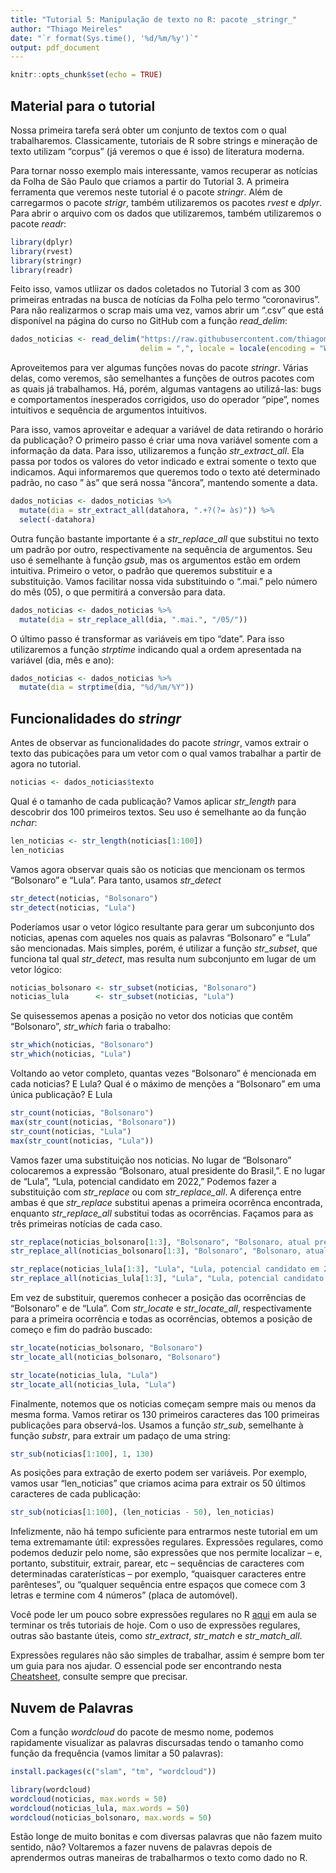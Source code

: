```yaml
---
title: "Tutorial 5: Manipulação de texto no R: pacote _stringr_"
author: "Thiago Meireles"
date: "`r format(Sys.time(), '%d/%m/%y')`"
output: pdf_document
---
```


```r
knitr::opts_chunk$set(echo = TRUE)
```

## Material para o tutorial

Nossa primeira tarefa será obter um conjunto de textos com o qual trabalharemos. Classicamente, tutoriais de R sobre strings e mineração de texto utilizam "corpus" (já veremos o que é isso) de literatura moderna.

Para tornar nosso exemplo mais interessante, vamos recuperar as notícias da Folha de São Paulo que criamos a partir do Tutorial 3. A primeira ferramenta que veremos neste tutorial é o pacote *stringr*. Além de carregarmos o pacote *strigr*, também utilizaremos os pacotes *rvest* e *dplyr*. Para abrir o arquivo com os dados que utilizaremos, também utilizaremos o pacote *readr*:

```r
library(dplyr)
library(rvest)
library(stringr)
library(readr)
```

Feito isso, vamos utliizar os dados coletados no Tutorial 3 com as 300 primeiras entradas na busca de notícias da Folha pelo termo "coronavirus". Para não realizarmos o scrap mais uma vez, vamos abrir um ".csv" que está disponível na página do curso no GitHub com a função *read_delim*:

```r
dados_noticias <- read_delim("https://raw.githubusercontent.com/thiagomeireles/cebraplab_captura_2021/main/dados/dados_noticias.csv", 
                             delim = ",", locale = locale(encoding = "WINDOWS-1252"))
```

Aproveitemos para ver algumas funções novas do pacote *stringr*. Várias delas, como veremos, são semelhantes a funções de outros pacotes com as quais já trabalhamos. Há, porém, algumas vantagens ao utilizá-las: bugs e comportamentos inesperados corrigidos, uso do operador "pipe", nomes intuitivos e sequência de argumentos intuitivos.

Para isso, vamos aproveitar e adequar a variável de data retirando o horário da publicação? O primeiro passo é criar uma nova variável somente com a informação da data. Para isso, utilizaremos a função *str_extract_all*. Ela passa por todos os valores do vetor indicado e extrai somente o texto que indicamos. Aqui informaremos que queremos todo o texto até determinado padrão, no caso " às" que será nossa "âncora", mantendo somente a data.

```r
dados_noticias <- dados_noticias %>% 
  mutate(dia = str_extract_all(datahora, ".+?(?= às)")) %>% 
  select(-datahora)
```

Outra função bastante importante é a *str_replace_all* que substitui no texto um padrão por outro, respectivamente na sequência de argumentos. Seu uso é semelhante à função *gsub*, mas os argumentos estão em ordem intuitiva. Primeiro o vetor, o padrão que queremos substituir e a substituição. Vamos facilitar nossa vida substituindo o ".mai." pelo número do mês (05), o que permitirá a conversão para data.

```r
dados_noticias <- dados_noticias %>% 
  mutate(dia = str_replace_all(dia, ".mai.", "/05/"))
```

O último passo é transformar as variáveis em tipo "date". Para isso utilizaremos a função *strptime* indicando qual a ordem apresentada na variável (dia, mês e ano):

```r
dados_noticias <- dados_noticias %>% 
  mutate(dia = strptime(dia, "%d/%m/%Y"))
```

## Funcionalidades do *stringr*

Antes de observar as funcionalidades do pacote *stringr*, vamos extrair o texto das pubicações para um vetor com o qual vamos trabalhar a partir de agora no tutorial.

```r
noticias <- dados_noticias$texto
```

Qual é o tamanho de cada publicação? Vamos aplicar *str_length* para descobrir dos 100 primeiros textos. Seu uso é semelhante ao da função *nchar*:

```r
len_noticias <- str_length(noticias[1:100])
len_noticias
```

Vamos agora observar quais são os noticias que mencionam os termos "Bolsonaro" e "Lula". Para tanto, usamos *str_detect*

```r
str_detect(noticias, "Bolsonaro")
str_detect(noticias, "Lula")
```

Poderíamos usar o vetor lógico resultante para gerar um subconjunto dos noticias, apenas com aqueles nos quais as palavras "Bolsonaro" e "Lula" são mencionadas. Mais simples, porém, é utilizar a função *str_subset*, que funciona tal qual *str_detect*, mas resulta num subconjunto em lugar de um vetor lógico:

```r
noticias_bolsonaro <- str_subset(noticias, "Bolsonaro")
noticias_lula      <- str_subset(noticias, "Lula")
```

Se quisessemos apenas a posição no vetor dos noticias que contêm "Bolsonaro", *str_which* faria o trabalho:

```r
str_which(noticias, "Bolsonaro")
str_which(noticias, "Lula")
```

Voltando ao vetor completo, quantas vezes "Bolsonaro" é mencionada em cada noticias? E Lula? Qual é o máximo de menções a "Bolsonaro" em uma única publicação? E Lula

```r
str_count(noticias, "Bolsonaro")
max(str_count(noticias, "Bolsonaro"))
str_count(noticias, "Lula")
max(str_count(noticias, "Lula"))
```

Vamos fazer uma substituição nos noticias. No lugar de "Bolsonaro" colocaremos a expressão "Bolsonaro, atual presidente do Brasil,". E no lugar de "Lula", "Lula, potencial candidato em 2022," Podemos fazer a substituição com *str_replace* ou com *str_replace_all*. A diferença entre ambas é que *str_replace* substitui apenas a primeira ocorrênca encontrada, enquanto *str_replace_all* substitui todas as ocorrências. Façamos para as três primeiras notícias de cada caso.

```r
str_replace(noticias_bolsonaro[1:3], "Bolsonaro", "Bolsonaro, atual presidente do Brasil,")
str_replace_all(noticias_bolsonaro[1:3], "Bolsonaro", "Bolsonaro, atual presidente do Brasil,")

str_replace(noticias_lula[1:3], "Lula", "Lula, potencial candidato em 2022,")
str_replace_all(noticias_lula[1:3], "Lula", "Lula, potencial candidato em 2022,")
```

Em vez de substituir, queremos conhecer a posição das ocorrências de "Bolsonaro" e de "Lula". Com *str_locate* e *str_locate_all*, respectivamente para a primeira ocorrência e todas as ocorrências, obtemos a posição de começo e fim do padrão buscado:

```r
str_locate(noticias_bolsonaro, "Bolsonaro")
str_locate_all(noticias_bolsonaro, "Bolsonaro")

str_locate(noticias_lula, "Lula")
str_locate_all(noticias_lula, "Lula")
```

Finalmente, notemos que os noticias começam sempre mais ou menos da mesma forma. Vamos retirar os 130 primeiros caracteres das 100 primeiras publicações para observá-los. Usamos a função *str_sub*, semelhante à função *substr*, para extrair um padaço de uma string:

```r
str_sub(noticias[1:100], 1, 130)
```

As posições para extração de exerto podem ser variáveis. Por exemplo, vamos usar "len_noticias" que criamos acima para extrair os 50 últimos caracteres de cada publicação:

```r
str_sub(noticias[1:100], (len_noticias - 50), len_noticias)
```

Infelizmente, não há tempo suficiente para entrarmos neste tutorial em um tema extremamante útil: expressões regulares. Expressões regulares, como podemos deduzir pelo nome, são expressões que nos permite localizar -- e, portanto, substituir, extrair, parear, etc -- sequências de caracteres com determinadas caraterísticas -- por exemplo, "quaisquer caracteres entre parênteses", ou "qualquer sequência entre espaços que comece com 3 letras e termine com 4 números" (placa de automóvel).

Você pode ler um pouco sobre expressões regulares no R [aqui](https://rstudio-pubs-static.s3.amazonaws.com/74603_76cd14d5983f47408fdf0b323550b846.html) em aula se terminar os três tutoriais de hoje. Com o uso de expressões regulares, outras são bastante úteis, como *str_extract*, *str_match* e *str_match_all*.

Expressões regulares não são simples de trabalhar, assim é sempre bom ter um guia para nos ajudar. O essencial pode ser encontrando nesta [Cheatsheet](https://github.com/rstudio/cheatsheets/raw/master/strings.pdf), consulte sempre que precisar.

## Nuvem de Palavras

Com a função *wordcloud* do pacote de mesmo nome, podemos rapidamente visualizar as palavras discursadas tendo o tamanho como função da frequência (vamos limitar a 50 palavras):

```r
install.packages(c("slam", "tm", "wordcloud"))
```

```r
library(wordcloud)
wordcloud(noticias, max.words = 50)
wordcloud(noticias_lula, max.words = 50)
wordcloud(noticias_bolsonaro, max.words = 50)
```

Estão longe de muito bonitas e com diversas palavras que não fazem muito sentido, não? Voltaremos a fazer nuvens de palavras depois de aprendermos outras maneiras de trabalharmos o texto como dado no R.

